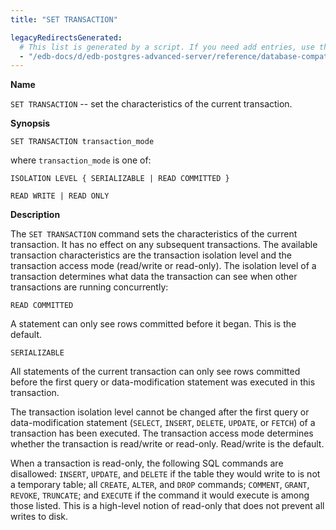 ```yaml
---
title: "SET TRANSACTION"

legacyRedirectsGenerated:
  # This list is generated by a script. If you need add entries, use the `legacyRedirects` key.
  - "/edb-docs/d/edb-postgres-advanced-server/reference/database-compatibility-for-oracle-developers-sql-guide/13/set_transaction.html"
---
```


<div id="set_transaction" class="registered_link"></div>

**Name**

`SET TRANSACTION` -- set the characteristics of the current transaction.

**Synopsis**

```text
SET TRANSACTION transaction_mode
```

where `transaction_mode` is one of:

```
ISOLATION LEVEL { SERIALIZABLE | READ COMMITTED }

READ WRITE | READ ONLY
```

**Description**

The `SET TRANSACTION` command sets the characteristics of the current transaction. It has no effect on any subsequent transactions. The available transaction characteristics are the transaction isolation level and the transaction access mode (read/write or read-only). The isolation level of a transaction determines what data the transaction can see when other transactions are running concurrently:

`READ COMMITTED`

 A statement can only see rows committed before it began. This is the default.

`SERIALIZABLE`

 All statements of the current transaction can only see rows committed before the first query or data-modification statement was executed in this transaction.

The transaction isolation level cannot be changed after the first query or data-modification statement (`SELECT`, `INSERT`, `DELETE`, `UPDATE`, or `FETCH`) of a transaction has been executed. The transaction access mode determines whether the transaction is read/write or read-only. Read/write is the default.

When a transaction is read-only, the following SQL commands are disallowed: `INSERT`, `UPDATE`, and `DELETE` if the table they would write to is not a temporary table; all `CREATE`, `ALTER`, and `DROP` commands; `COMMENT`, `GRANT`, `REVOKE`, `TRUNCATE`; and `EXECUTE` if the command it would execute is among those listed. This is a high-level notion of read-only that does not prevent all writes to disk.
